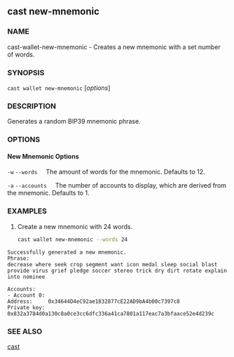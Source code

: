 ## cast new-mnemonic

### NAME

cast-wallet-new-mnemonic - Creates a new mnemonic with a set number of words.

### SYNOPSIS

`cast wallet new-mnemonic` [*options*]

### DESCRIPTION

Generates a random BIP39 mnemonic phrase.

### OPTIONS

#### New Mnemonic Options

`-w`
`--words`
&nbsp;&nbsp;&nbsp;&nbsp;The amount of words for the mnemonic. Defaults to 12.

`-a`
`--accounts`
&nbsp;&nbsp;&nbsp;&nbsp;The number of accounts to display, which are derived from the mnemonic. Defaults to 1.

### EXAMPLES

1. Create a new mnemonic with 24 words.
   ```sh
   cast wallet new-mnemonic --words 24
   ```

```text
Successfully generated a new mnemonic.
Phrase:
decrease where seek crop segment want icon medal sleep social blast provide virus grief pledge soccer stereo trick dry dirt rotate explain into nominee

Accounts:
- Account 0:
Address:     0x34644D4eC92ae1832877cE22AD9bA4b00c7397c8
Private key: 0x832a3784d0a130c8a0ce3cc6dfc336a41ca7801a117eac7a3bfaace52e4d239c
```

### SEE ALSO

[cast](/cast/reference/overview)
